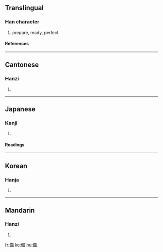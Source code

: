 {{see|备}}

==Translingual==
===Han character===
{{Han char|rn=9|rad=人|as=10|sn=12|four=2422<sub>7</sub>|canj=人廿竹月 (OTHB)}}
# prepare, ready, perfect
====References====
{{Han ref|kx=0113.210|dkj=00967|dj=0241.110|hdz=10200.080|uh=5099|ud=20633|bh=B3C6|bd=46022}}
----
==Cantonese==
===Hanzi===
{{yue-hanzi|jyut=|y=bei6}}
# {{defn|Cantonese}}
----
==Japanese==
===Kanji===
{{ja-kanji|grade=5|rs=人10}}
# {{defn|Japanese}}
====Readings====
{{ja-readings|on=[[び]] (bi)|kun=[[そなえる]] (sonaeru), [[そなわる]] (sonawaru), [[そなえ]] (sonae)}}
----
==Korean==
===Hanja===
{{ko-hanja|hangeul=비|rv=bi|mr=pi}}
# {{defn|Korean}}
----
==Mandarin==
===Hanzi===
{{cmn-hanzi|sim=备|pin=[[bèi]] (bei4)|wg=pei<sup>4</sup>}}
# {{defn|Mandarin}}

[[fr:備]]
[[ko:備]]
[[hu:備]]